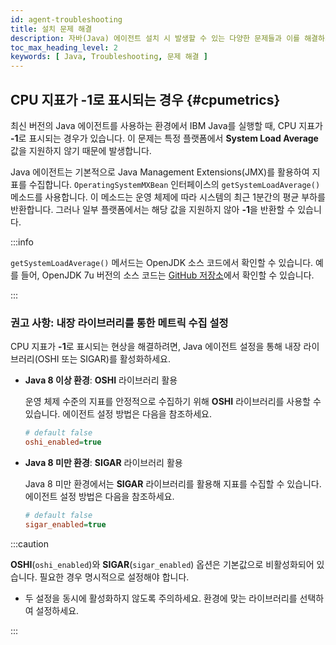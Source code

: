 ```yaml
---
id: agent-troubleshooting
title: 설치 문제 해결
description: 자바(Java) 에이전트 설치 시 발생할 수 있는 다양한 문제들과 이를 해결하기 위한 구체적인 지침을 제공합니다. 방화벽 설정, SpringBoot 및 Tomcat JMX 설정, OSGI 프레임워크 사용 서버 설정, Log Manager 및 MBeanServerBuilder 에러, Permission 오류, Sigar 라이브러리 문제 등 다양한 상황에 대한 해결책을 안내합니다. 
toc_max_heading_level: 2
keywords: [ Java, Troubleshooting, 문제 해결 ]
---
```



<Checkfirewall />


<Springbootjmxoff />


<Osgiframework />


<Logmanagererror />


<Mbeanserverbuildererror />


<Permissionerror />


<Sigarlibraryerror />

## CPU 지표가 -1로 표시되는 경우 {#cpumetrics}

최신 버전의 Java 에이전트를 사용하는 환경에서 IBM Java를 실행할 때, CPU 지표가 **-1**로 표시되는 경우가 있습니다. 이 문제는 특정 플랫폼에서 **System Load Average** 값을 지원하지 않기 때문에 발생합니다.

Java 에이전트는 기본적으로 Java Management Extensions(JMX)를 활용하여 지표를 수집합니다. `OperatingSystemMXBean` 인터페이스의 `getSystemLoadAverage()` 메소드를 사용합니다. 이 메소드는 운영 체제에 따라 시스템의 최근 1분간의 평균 부하를 반환합니다. 그러나 일부 플랫폼에서는 해당 값을 지원하지 않아 **-1**을 반환할 수 있습니다.

:::info

`getSystemLoadAverage()` 메서드는 OpenJDK 소스 코드에서 확인할 수 있습니다. 예를 들어, OpenJDK 7u 버전의 소스 코드는 [GitHub 저장소](https://github.com/openjdk-mirror/jdk7u-jdk/blob/master/src/share/classes/java/lang/management/OperatingSystemMXBean.java)에서 확인할 수 있습니다.

:::

### 권고 사항: 내장 라이브러리를 통한 메트릭 수집 설정

CPU 지표가 **-1**로 표시되는 현상을 해결하려면, Java 에이전트 설정을 통해 내장 라이브러리(OSHI 또는 SIGAR)를 활성화하세요.

* **Java 8 이상 환경**: **OSHI** 라이브러리 활용

  운영 체제 수준의 지표를 안정적으로 수집하기 위해 **OSHI** 라이브러리를 사용할 수 있습니다. 에이전트 설정 방법은 다음을 참조하세요.

  ```ini title="whatap.conf"
  # default false
  oshi_enabled=true
  ```

* **Java 8 미만 환경**: **SIGAR** 라이브러리 활용

  Java 8 미만 환경에서는 **SIGAR** 라이브러리를 활용해 지표를 수집할 수 있습니다. 에이전트 설정 방법은 다음을 참조하세요.

  ```ini title="whatap.conf"
  # default false
  sigar_enabled=true
  ```

:::caution

**OSHI**(`oshi_enabled`)와 **SIGAR**(`sigar_enabled`) 옵션은 기본값으로 비활성화되어 있습니다. 필요한 경우 명시적으로 설정해야 합니다.

* 두 설정을 동시에 활성화하지 않도록 주의하세요. 환경에 맞는 라이브러리를 선택하여 설정하세요.

:::